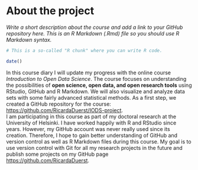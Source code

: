 
# About the project

*Write a short description about the course and add a link to your GitHub repository here. This is an R Markdown (.Rmd) file so you should use R Markdown syntax.*

```r
# This is a so-called "R chunk" where you can write R code.

date()

```
In this course diary I will update my progress with the online course *Introduction to Open Data Science*. The course focuses on understanding the possibilities of **open science, open data, and open research tools** using RStudio, GitHub and R Markdown. We will also visualize and analyze data sets with some fairly advanced statistical methods. As a first step, we created a GitHub repository for the course: <https://github.com/RicardaDuerst/IODS-project>.  
I am participating in this course as part of my doctoral research at the University of Helsinki. I have worked happily with R and RStudio since years. However, my GitHub account was never really used since its creation. Therefore, I hope to gain better understanding of GitHub and version control as well as R Markdown files during this course. My goal is to use version control with Git for all my research projects in the future and publish some projects on my GitHub page <https://github.com/RicardaDuerst>.

